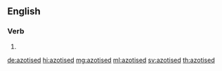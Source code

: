 ==English==

===Verb===
{{head|en|verb form}}

# {{en-past of|azotise}}

[[de:azotised]]
[[hi:azotised]]
[[mg:azotised]]
[[ml:azotised]]
[[sv:azotised]]
[[th:azotised]]